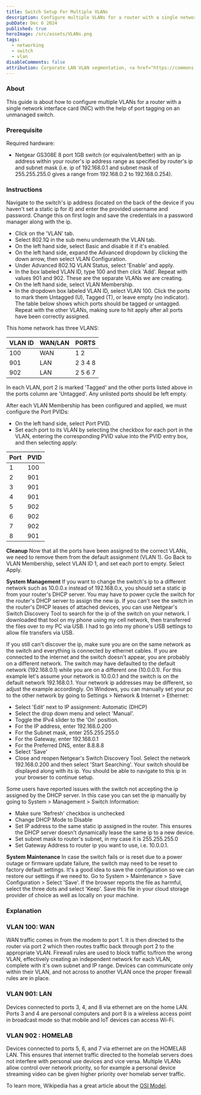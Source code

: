```yaml
---
title: Switch Setup For Multiple VLANs
description: Configure multiple VLANs for a router with a single network interface card (NIC).
pubDate: Dec 6 2024
published: true
heroImage: /src/assets/VLANs.png
tags:
  - networking
  - switch
  - vlan
disableComments: false
attribution: Corporate LAN VLAN segmentation, <a href="https://commons.wikimedia.org/wiki/File:Corporate_LAN_VLAN_segmentation.svg">Luca Ghio</a>, <a href="https://creativecommons.org/licenses/by-sa/4.0">CC BY-SA 4.0</a>, via Wikimedia Commons
---
```

### About
This guide is about how to configure multiple VLANs for a router with a single network interface card (NIC) with the help of port tagging on an unmanaged switch. 
### Prerequisite 
Required hardware: 
- Netgear GS308E 8 port 1GB switch (or equivalent/better) with an ip address within your router's ip address range as specified by router's ip and subnet mask (i.e. ip of 192.168.0.1 and subnet mask of 255.255.255.0 gives a range from 192.168.0.2 to 192.168.0.254).
### Instructions
Navigate to the switch's ip address (located on the back of the device if you haven't set a static ip for it) and enter the provided username and password. Change this on first login and save the credentials in a password manager along with the ip.

- Click on the 'VLAN' tab.
- Select 802.1Q in the sub menu underneath the VLAN tab.
- On the left hand side, select Basic and disable it if it's enabled.
- On the left hand side, expand the Advanced dropdown by clicking the down arrow, then select VLAN Configuration.
- Under Advanced 802.1Q VLAN Status, select 'Enable' and apply. 
- In the box labeled VLAN ID, type 100 and then click 'Add'. Repeat with values 901 and 902. These are the separate VLANs we are creating.
- On the left hand side, select VLAN Membership. 
- In the dropdown box labeled VLAN ID, select VLAN 100. Click the ports to mark them Untagged (U), Tagged (T), or leave empty (no indicator). The table below shows which ports should be tagged or untagged. Repeat with the other VLANs, making sure to hit apply after all ports have been correctly assigned.

This home network has three VLANS:

| VLAN ID | WAN/LAN | PORTS   |
| ------- | ------- | ------- |
| 100     | WAN     | 1 2     |
| 901     | LAN     | 2 3 4 8 |
| 902     | LAN     | 2 5 6 7 |

In each VLAN, port 2 is marked 'Tagged' and the other ports listed above in the ports column are 'Untagged'. Any unlisted ports should be left empty.

After each VLAN Membership has been configured and applied, we must configure the Port PVIDs:

- On the left hand side, select Port PVID.
- Set each port to its VLAN by selecting the checkbox for each port in the VLAN, entering the corresponding PVID value into the PVID entry box, and then selecting apply:

| Port | PVID |
| ---- | ---- |
| 1    | 100  |
| 2    | 901  |
| 3    | 901  |
| 4    | 901  |
| 5    | 902  |
| 6    | 902  |
| 7    | 902  |
| 8    | 901  |
**Cleanup**
Now that all the ports have been assigned to the correct VLANs, we need to remove them from the default assignment (VLAN 1). Go Back to VLAN Membership, select VLAN ID 1, and set each port to empty. Select Apply.

**System Management**
If you want to change the switch's ip to a different network such as 10.0.0.x instead of 192.168.0.x, you should set a static ip from your router's DHCP server.
You may have to power cycle the switch for the router's DHCP server to assign the new ip.
If you can't see the switch in the router's DHCP leases of attached devices, you can use Netgear's Switch Discovery Tool to search for the ip of the switch on your network. I downloaded that tool on my phone using my cell network, then transferred the files over to my PC via USB. I had to go into my phone's USB settings to allow file transfers via USB. 

If you still can't discover the ip, make sure you are on the same network as the switch and everything is connected by ethernet cables. If you are connected to the internet and the switch doesn't appear, you are probably on a different network. The switch may have defaulted to the default network (192.168.0.1) while you are on a different one (10.0.0.1). 
For this example let's assume your network is 10.0.0.1 and the switch is on the default network 192.168.0.1. Your network ip addresses may be different, so adjust the example accordingly.
On Windows, you can manually set your pc to the other network by going to Settings > Network & Internet > Ethernet:
- Select 'Edit' next to IP assignment: Automatic (DHCP)
- Select the drop down menu and select 'Manual'.
- Toggle the IPv4 slider to the 'On' position.
- For the IP address, enter 192.168.0.200
- For the Subnet mask, enter 255.255.255.0
- For the Gateway, enter 192.168.0.1
- For the Preferred DNS, enter 8.8.8.8
- Select 'Save'
- Close and reopen Netgear's Switch Discovery Tool. Select the network 192.168.0.200 and then select 'Start Searching'. Your switch should be displayed along with its ip. You should be able to navigate to this ip in your browser to continue setup.

Some users have reported issues with the switch not accepting the ip assigned by the DHCP server. In this case you can set the ip manually by going to System > Management > Switch Information:
 - Make sure 'Refresh' checkbox is unchecked
 - Change DHCP Mode to Disable
 - Set IP address to the same static ip assigned in the router. This ensures the DHCP server doesn't dynamically lease the same ip to a new device.
 - Set subnet mask to router's subnet, in my case it is 255.255.255.0
 - Set Gateway Address to router ip you want to use, i.e. 10.0.0.1.

**System Maintenance**
In case the switch fails or is reset due to a power outage or firmware update failure, the switch may need to be reset to factory default settings. It's a good idea to save the configuration so we can restore our settings if we need to.
Go to System > Maintenance > Save Configuration > Select 'Save'.
If the browser reports the file as harmful, select the three dots and select 'Keep'.
Save this file in your cloud storage provider of choice as well as locally on your machine.
### Explanation

### VLAN 100: WAN
WAN traffic comes in from the modem to port 1. It is then directed to the router via port 2 which then routes traffic back through port 2 to the appropriate VLAN. Firewall rules are used to block traffic to/from the wrong VLAN, effectively creating an independent network for each VLAN, complete with it's own subnet and IP range. Devices can communicate only within their VLAN, and not across to another VLAN once the proper firewall rules are in place.

### VLAN 901: LAN
Devices connected to ports 3, 4, and 8 via ethernet are on the home LAN. Ports 3 and 4 are personal computers and port 8 is a wireless access point in broadcast mode so that mobile and IoT devices can access Wi-Fi.

### VLAN 902 : HOMELAB
Devices connected to ports 5, 6, and 7 via ethernet are on the HOMELAB LAN.
This ensures that internet traffic directed to the homelab servers does not interfere with personal use devices and vice versa. Multiple VLANs allow control over network priority, so for example a personal device streaming video can be given higher priority over homelab server traffic. 

To learn more, Wikipedia has a great article about the [OSI Model](https://en.wikipedia.org/wiki/OSI_model).

